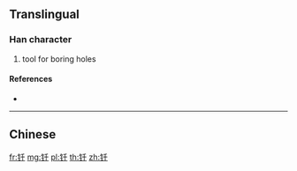 {{character info/new}}
{{also|釺}}
==Translingual==

===Han character===
{{Han char|rn=167|rad=钅|as=03|sn=8|four=|canj=CHJ,OPHJ,XCHJ}}

# tool for boring holes

====References====
* {{Han ref|kx=1328.061|hdz=64172.010|uh=948E|ud=38030}}

----

==Chinese==
{{zh-see|釺}}

[[fr:钎]]
[[mg:钎]]
[[pl:钎]]
[[th:钎]]
[[zh:钎]]